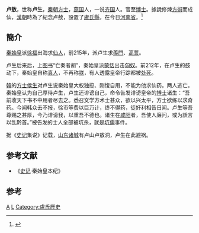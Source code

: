 '''卢敖'''，世称'''卢生'''，[[秦朝|秦朝]][[方士|方士]]，[[燕国|燕国]]人，一说[[齐国|齐国]]人。官至[[博士_(官職)|博士]]。據說修煉[[方術|方術]]而成仙，[[漢朝|漢朝]]時為了紀念卢敖，設置了[[盧氏縣|盧氏縣]]，在今日[[河南省|河南省]]。<ref>{{cite news |title=“稷山”“隆尧”“卢氏”，你知道这些城市以谁命名吗？_中国政库_澎湃新闻-The Paper |url=https://www.thepaper.cn/newsDetail_forward_1551300 |accessdate=2022-01-17 |work=澎湃新闻 |archive-date=2022-01-18 |archive-url=https://web.archive.org/web/20220118184329/https://www.thepaper.cn/newsDetail_forward_1551300 }}</ref>

==簡介==
[[秦始皇|秦始皇]]派[[徐福|徐福]]出海求[[仙人|仙人]]，前215年，派卢生求[[羨門|羨門]]、[[高誓|高誓]]。

卢生后来后，上[[图书|图书]]“亡秦者胡”，秦始皇派[[蒙恬|蒙恬]]出击[[匈奴|匈奴]]。前212年，在卢生的鼓动下，秦始皇自称[[真人|真人]]，不再称[[朕|朕]]，有人透露皇帝行踪都被[[处死|处死]]。

[[戰國韓國|韓]]的[[方士|方士]][[侯生|侯生]]对卢生说秦始皇大权独揽、刚愎自用，不能为他求仙药。两人逃亡。秦始皇认为自己厚待卢生，卢生还诽谤自己，命令告发诽谤皇帝的[[博士|博士]]诸生：“吾前收天下书不中用者尽去之。悉召文学方术士甚众，欲以兴太平，方士欲练以求奇药。今闻韩众去不报，徐市等费以巨万计，终不得药，徒奸利相告日闻。卢生等吾尊赐之甚厚，今乃诽谤我，以重吾不德也。诸生在[[咸阳|咸阳]]者，吾使人廉问，或为訞言以乱黔首。”被告发的士人全部被坑杀，就是[[坑儒|坑儒]]事件。

据《[[史记|史记]]集说》记载，[[山东|山东]][[诸城|诸城]]有卢山卢敖洞，卢生在此避祸。

==参考文献==
*《[[史记|史记]]·秦始皇本纪》

==参考==
{{reflist}}
{{秦末汉初人物}}
[[Category:卢姓|A]]
[[Category:秦朝政治人物|L]]
[[Category:盧氏歷史|Category:盧氏歷史]]